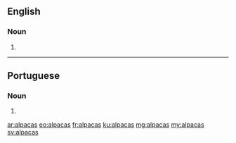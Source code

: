 ==English==

===Noun===
{{head|en|plural}}

# {{plural of|alpaca|lang=en|nocat=1}}

----

==Portuguese==

===Noun===
{{head|pt|plural}} {{f}}

# {{plural of|alpaca|lang=pt|nocat=1}}

[[ar:alpacas]]
[[eo:alpacas]]
[[fr:alpacas]]
[[ku:alpacas]]
[[mg:alpacas]]
[[my:alpacas]]
[[sv:alpacas]]